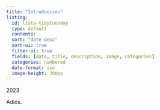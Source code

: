 ```yaml
---
title: "Introducción"
listing:
  id: lista-tidytuesday
  type: default
  contents: .
  sort: "date desc"
  sort-ui: true
  filter-ui: true
  fields: [date, title, description, image, categories]
  categories: numbered
  date-format: iso
  image-height: 200px
---
```


2023

::: {#lista-tidytuesday}
:::

Adiós.
